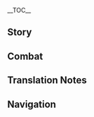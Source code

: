 {{CharacterTabs}}
{{LanguageTabs}}
{{Stub|1={{Meta/VO|tl=1|rm=1}}}}
__TOC__
==Story==
{{VO/Story
|character           = {{ROOTPAGENAME}}
|language            = ja
|name                = 鍾離

<!-- Hello -->
|vo_01_01_title      = 初めまして…
|vo_01_01_subtitle   = Hello
|vo_01_01_file       = VO_{language}{character} Hello.ogg
|vo_01_01_tx         = 新しい「契約」か？…分かった、休暇中だが、付き合ってもいいぞ。契約書はどの名にすればいい？名はたくさんあるのだが、今は…「鍾離」と名乗っている。お前はどうだ？旅人。お前はどの名で契約する？
|vo_01_01_rm         = Atarashii "keiyaku" ka? ...Wakatta, kyuuka-chuu daga, tsukiatte mo ii zo. Keiyaku-sho wa dono na ni sureba ii? Na wa takusan aru no daga, ima wa... "Shouri" to nanotteiru. Omae wa dou da? Tabibito. Omae wa dono na de keiyaku suru?
|vo_01_01_tl         = 

<!-- Chats -->
|vo_02_01_title      = 世間話・旅
|vo_02_01_subtitle   = Chat: Journeys
|vo_02_01_file       = VO_{language}{character} Chat - Journeys.ogg
|vo_02_01_tx         = 旅はいつか終わりを迎える、慌てる必要はない。
|vo_02_01_rm         = Tabi wa itsuka owari wo mukaeru, awateru hitsuyou wa nai.
|vo_02_01_tl         = 

|vo_02_02_title      = 世間話・遊覧
|vo_02_02_subtitle   = Chat: Tours
|vo_02_02_file       = VO_{language}{character} Chat - Tours.ogg
|vo_02_02_tx         = 次はどこに行くんだ？璃月の名所を巡りたいなら、いい案がいくつかあるぞ。
|vo_02_02_rm         = Tsugi wa doko ni iku n da? Riiyue no meisho wo meguritai nara, ii an ga ikutsuka aru zo.
|vo_02_02_tl         = 

|vo_02_03_title      = 世間話・璃月
|vo_02_03_subtitle   = Chat: Liyue
|vo_02_03_file       = VO_{language}{character} Chat - Liyue.ogg
|vo_02_03_tx         = 「流通」のために作られた船は港に止まる、だから璃月はあらゆる富が「沈着」する場所だ。
|vo_02_03_rm         = "Ryuutsuu" no tame ni tsukurareta fune wa minato ni tomaru, dakara Riiyue wa arayuru tomi ga "chinchaku" suru basho da.
|vo_02_03_tl         = 

|vo_02_04_title      = 世間話・過去を懐かしむ
|vo_02_04_subtitle   = Chat: Reminiscing
|vo_02_04_file       = VO_{language}{character} Chat - Reminiscing.ogg
|vo_02_04_tx         = 花を買い、酒を持ち、船の上から璃月の景色を堪能しようとしたが、共に過ごした旧友はもう居ない。<br />あの古き友との再会は、いつ叶うだろうか？
|vo_02_04_rm         = 
|vo_02_04_tl         = 
|vo_02_04_actualtx   = 花と酒を手に景色を堪能しようとしたが、あの頃とはもう違う。旧友とまた…<ref group="TN •">The voice-over "Chat: Reminiscing" was updated in Version 1.6, however Profile/Voice-Over still uses the audio from Version 1.3 despite the text being updated.</ref>
|vo_02_04_actualrm   = Hana to sake wo te ni keshiki wo tannou shiyou to shita ga, ano koro towa mou chigau. Kyuuyuu to mata...
|vo_02_04_actualtl   = With flowers and a glass of wine in my hands, I tried to enjoy the scenery, but bygone days will never return. My old friends, if only we could meet again...<ref group="TN •" name="liu-guo">This line is based on {{lang|''Tangduoling: Leaves of the Reed Overspread the River Islet''|zh=《唐多令·芦叶满汀洲》|zh_rm=Tángduōlìng: Lúyè Mǎn Tīngzhōu}}, a ''Tangduoling''-style poem composed by the Chinese poet Liu Guo (1154—1206).</ref>

<!-- Weather -->
|vo_03_01_title      = 雨上がり…
|vo_03_01_subtitle   = After the Rain
|vo_03_01_file       = VO_{language}{character} After the Rain.ogg
|vo_03_01_tx         = 「琉璃袋」という植物は湿っぽい環境を好むため、雨上がりに摘むのがおすすめだ。見かけたら、適切な時に摘むといい。
|vo_03_01_rm         = "Ruri-bukuro" to iu shokubutsu wa shimeppoi kankyou wo konomu tame, ame-agari ni tsumu no ga osusume da. Mikaketara, tekisetsu na toki ni tsumu to ii.
|vo_03_01_tl         = 

|vo_03_02_title      = 雪の日…
|vo_03_02_subtitle   = When It Snows
|vo_03_02_file       = VO_{language}{character} When It Snows.ogg
|vo_03_02_tx         = 雪が止むまで場所を移動しよう。俺は問題ないが、お前が風邪を引くかもしれない。
|vo_03_02_rm         = Yuki ga yamu made basho wo idou shiyou. Ore wa mondai nai ga, omae ga kaze wo hiku kamoshirenai.
|vo_03_02_tl         = 

|vo_03_03_title      = 暴風の日…
|vo_03_03_subtitle   = When the Wind Is Blowing
|vo_03_03_file       = VO_{language}{character} When the Wind Is Blowing.ogg
|vo_03_03_tx         = 休暇に向いていない天気だ。芝居でも見に行くか。
|vo_03_03_rm         = Kyuuka ni muiteinai tenki da. Shibai de mo mi ni iku ka.
|vo_03_03_tl         = 

<!-- Greetings -->
|vo_04_01_title      = おはよう…
|vo_04_01_subtitle   = Good Morning
|vo_04_01_file       = VO_{language}{character} Good Morning.ogg
|vo_04_01_tx         = 今日も好景気になることを願っている。
|vo_04_01_rm         = Kyou mo koukeiki ni naru koto wo negatteiru.
|vo_04_01_tl         = 

|vo_04_02_title      = こんにちは…
|vo_04_02_subtitle   = Good Afternoon
|vo_04_02_file       = VO_{language}{character} Good Afternoon.ogg
|vo_04_02_tx         = 元気になるもの？チ虎岩にあるいい店を知っているが…
|vo_04_02_rm         = Genki ni naru mono? Chikogan ni aru ii mise wo shitteiru ga...
|vo_04_02_tl         = 

|vo_04_03_title      = こんばんは…
|vo_04_03_subtitle   = Good Evening
|vo_04_03_file       = VO_{language}{character} Good Evening.ogg
|vo_04_03_tx         = もう雲殿の芝居に間に合わないが、夜の璃月はまだまだいいところがたくさんあるぞ。
|vo_04_03_rm         = Mou Un-dono no shibai ni ma ni awanai ga, yoru no Riiyue wa mada-mada ii tokoro ga takusan aru zo.
|vo_04_03_tl         = 

|vo_04_04_title      = おやすみ…
|vo_04_04_subtitle   = Good Night
|vo_04_04_file       = VO_{language}{character} Good Night.ogg
|vo_04_04_tx         = 市場が終わり、賑やかな港も眠りについた。お前も休むといい。
|vo_04_04_rm         = Ichiba ga owari, nigiyaka na minato mo nemuri ni tsuita. Omae mo yasumu to ii.
|vo_04_04_tl         = 

|vo_05_01_title      = {name}自身について…
|vo_05_01_subtitle   = About {character}
|vo_05_01_quest      = A New Star Approaches
|vo_05_01_file       = VO_{language}{character} About {character}.ogg
|vo_05_01_tx         = 規則がなければ、円を成すことはできない。常人でも仙人でも、それぞれの役割を果たすことで、璃月の平和が保たれる。
|vo_05_01_rm         = 
|vo_05_01_tl         = 

<!-- About Us -->
|vo_06_01_title      = 黄金について…
|vo_06_01_subtitle   = About Us: Gold
|vo_06_01_file       = VO_{language}{character} About Us - Gold.ogg
|vo_06_01_tx         = 黄金は璃月の富、璃月の心臓を動かす血だ。お前に黄金のように輝く心があるかどうか、見極めさせてもらうぞ。
|vo_06_01_rm         = 
|vo_06_01_tl         = 

|vo_06_02_title      = 契約について…
|vo_06_02_subtitle   = About Us: Contracts
|vo_06_02_friendship = 6
|vo_06_02_quest      = A New Star Approaches
|vo_06_02_file       = VO_{language}{character} About Us - Contracts.ogg
|vo_06_02_tx         = 俺達には「契約」がある&mdash;&mdash;だから契約内のことは、何でも相談していいぞ。
|vo_06_02_rm         = 
|vo_06_02_tl         = 

|vo_06_03_title      = 公平について…
|vo_06_03_subtitle   = About Us: Fairness
|vo_06_03_friendship = 6
|vo_06_03_file       = VO_{language}{character} About Us - Fairness.ogg
|vo_06_03_tx         = 「契約」外のことでも俺に相談していいぞ。この土地で長く生きてきたから、大体のことは知っている。とはいえ、お前にやってもらいたいこともある。そうしないと「公平」じゃないからな。
|vo_06_03_rm         = 
|vo_06_03_tl         = 

|vo_06_04_title      = 困惑について…
|vo_06_04_subtitle   = About Us: Confusion
|vo_06_04_friendship = 6
|vo_06_04_file       = VO_{language}{character} About Us - Confusion.ogg
|vo_06_04_tx         = 「契約」は「友情」の深さを測ることができない。では、何を使えば俺たちの友情の重さを測ることができるのだろう？「友」よ、お前は答えを知っているか？
|vo_06_04_rm         = 
|vo_06_04_tl         = 

<!-- Miscellany I -->
|vo_07_01_title      = 「神の目」について…
|vo_07_01_subtitle   = About the [[Vision]]
|vo_07_01_friendship = 4
|vo_07_01_file       = VO_{language}{character} About the Vision.ogg
|vo_07_01_tx         = 「神の目」…それも一つの「契約」だ。あらゆる力を知るには代価が必要だ。千の権力には千の責任が伴う。
|vo_07_01_rm         = 
|vo_07_01_tl         = 

|vo_07_02_title      = シェアしたいこと…
|vo_07_02_subtitle   = Something to Share
|vo_07_02_file       = VO_{language}{character} Something to Share.ogg
|vo_07_02_tx         = 「取引」の決まりは「契約」、その規準は「公平」。それは「契約」を作って、守る者が忘れてはならないことだ。公平が失われたら、契約は嘘の証拠となる。
|vo_07_02_rm         = 
|vo_07_02_tl         = 

|vo_07_03_title      = 興味のあること…
|vo_07_03_subtitle   = Interesting Things
|vo_07_03_file       = VO_{language}{character} Interesting Things.ogg
|vo_07_03_tx         = 「絶雲の間」に行く機会があったら、「清心」を一束取ってきてくれ。一束でいいんだ。旅費は…ああっ、忘れるところだった。「契約」の有効期間中の旅費はお前が持ってくれ。では、頼んだぞ。
|vo_07_03_rm         = 
|vo_07_03_tl         = 

<!-- About Others -->
|vo_08_01_title      = 魈について…
|vo_08_01_subtitle   = About [[Xiao]]
|vo_08_01_friendship = 4
|vo_08_01_file       = VO_{language}{character} About Xiao.ogg
|vo_08_01_tx         = 帰離原の少年仙人か…ふむ…今日になっても彼はその責務を果たしている…この「連理鎮心散」を彼に渡してくれるか。そうだ、パイモンが食わないように注意するんだ。この薬は…常人が耐えられるものではない。
|vo_08_01_rm         = 
|vo_08_01_tl         = 

|vo_08_02_title      = ウェンティについて…
|vo_08_02_subtitle   = About [[Venti]]
|vo_08_02_friendship = 4
|vo_08_02_file       = VO_{language}{character} About Venti.ogg
|vo_08_02_tx         = っ…。あの詩人が来ただろう、あの風流の分からない呑兵衛詩人が！お前…むっ、ヤツに変な飲み物を飲まされて、うっとりしているのか…少し待て、眠気覚ましの茶を淹れよう。6時間あればできるんだ、少し待ってくれ…
|vo_08_02_rm         = 
|vo_08_02_tl         = 

|vo_08_03_title      = 凝光について…
|vo_08_03_subtitle   = About [[Ningguang]]
|vo_08_03_friendship = 4
|vo_08_03_file       = VO_{language}{character} About Ningguang.ogg
|vo_08_03_tx         = 多忙を極めていても、彼女は奮迅の心を持っている。あの頃、彼女が裸足で瑶光の浜から南埠頭まで歩きながら商いをしていた姿を思い出す。時間は人にとって残酷なものだな…
|vo_08_03_rm         = 
|vo_08_03_tl         = 

|vo_08_04_title      = 胡桃について…
|vo_08_04_subtitle   = About [[Hu Tao]]
|vo_08_04_friendship = 4
|vo_08_04_file       = VO_{language}{character} About Hu Tao.ogg
|vo_08_04_tx         = 今の堂主？コホン、あの子は苦手だ。
|vo_08_04_rm         = Ima no dou-shu? Kohon, ano ko wa nigate da.
|vo_08_04_tl         = 

|vo_08_05_title      = タルタリヤについて・落ち着き
|vo_08_05_subtitle   = About [[Tartaglia]]: Composed
|vo_08_05_friendship = 4
|vo_08_05_file       = VO_{language}{character} About Tartaglia - Composed.ogg
|vo_08_05_tx         = あのスネージナヤの武人はまだ璃月にいるのか？ハハッ、構わない、彼がお前にちょっかいをかけてきたら、その時は俺を呼ぶといい。
|vo_08_05_rm         = 
|vo_08_05_tl         = 

|vo_08_06_title      = タルタリヤについて・お酒を飲む時
|vo_08_06_subtitle   = About Tartaglia: Drinks
|vo_08_06_friendship = 4
|vo_08_06_quest      = A New Star Approaches
|vo_08_06_file       = VO_{language}{character} About Tartaglia - Drinks.ogg
|vo_08_06_tx         = 近頃、「公子」のファデュイでの評価がまた下がったらしい。しかし、悪評を一掃するためであれば、彼は積極的に動くだろう。ふむ…そう考えると、今度彼との宴席でまた面白い話が聞けそうだ。旅人、お前も一緒に来るか？
|vo_08_06_rm         = 
|vo_08_06_tl         = 

|vo_08_07_title      = 甘雨について…
|vo_08_07_subtitle   = About [[Ganyu]]
|vo_08_07_friendship = 4
|vo_08_07_quest      = A New Star Approaches
|vo_08_07_file       = VO_{language}{character} About Ganyu.ogg
|vo_08_07_tx         = 璃月の繁栄は「岩王帝君」のお告げのおかげだけではなく、「契約」に応えた無数の岩神の民のおかげだ。その中で、最も長く職務についたのが甘雨だ。彼女の過去に関しては…ハハッ、彼女の気を悪くしたくないからな、彼女本人に聞いてくれ。
|vo_08_07_rm         = 
|vo_08_07_tl         = 

|vo_08_08_title      = 刻晴について…
|vo_08_08_subtitle   = About [[Keqing]]
|vo_08_08_friendship = 4
|vo_08_08_quest      = A New Star Approaches
|vo_08_08_file       = VO_{language}{character} About Keqing.ogg
|vo_08_08_tx         = 彼女は当代七星の中で最も神を敬わない人だが、俺は結構気に入っている。「自分が正しいと思うなら、声を大きく、動揺せずに行動する」&mdash;&mdash;こういう人間が璃月に現れたから、俺は引退を考えたんだ。
|vo_08_08_rm         = 
|vo_08_08_tl         = 

|vo_08_09_title      = 煙緋について…
|vo_08_09_subtitle   = About [[Yanfei]]
|vo_08_09_friendship = 4
|vo_08_09_quest      = A New Star Approaches
|vo_08_09_file       = VO_{language}{character} About Yanfei.ogg
|vo_08_09_tx         = 彼女は俺と「契約」をしていないが、自らの方法で璃月の規律を守り、偏った思想を正している…いつの日か、彼女の父親が戻ってきて、彼女の成長を目にしたら、ほっとするだろう。
|vo_08_09_rm         = 
|vo_08_09_tl         = 

|vo_08_10_title      = バアルについて…
|vo_08_10_subtitle   = About [[Raiden Shogun|Baal]]
|vo_08_10_friendship = 4
|vo_08_10_file       = VO_{language}{character} About Baal.ogg
|vo_08_10_tx         = すべての意志は時によって磨かれる。彼女は信念のためならば、自らのすべてを捧げることさえ厭わない。だからこそ、ここまで歩んでこられたのかもしれない…機会があれば、俺も彼女がすべてを費やした「永遠」を見てみたいものだ。
|vo_08_10_rm         = 
|vo_08_10_tl         = 

<!-- More About Zhongli -->
|vo_09_01_title      = {name}を知る・1
|vo_09_01_subtitle   = More About {character}: I
|vo_09_01_file       = VO_{language}{character} More About {character} - 01.ogg
|vo_09_01_tx         = どうした？せっかくの休暇なのに休まずに俺のところに来るとは。俺の話が聞きたいのか？
|vo_09_01_rm         = 
|vo_09_01_tl         = 

|vo_09_02_title      = {name}を知る・2
|vo_09_02_subtitle   = More About {character}: II
|vo_09_02_friendship = 3
|vo_09_02_file       = VO_{language}{character} More About {character} - 02.ogg
|vo_09_02_tx         = 「黒岩場」の起源を聞いたことがあるか？<br />昔、人々は天衡山の鉱脈を採掘しながら、中で工場施設を作っていて、そしてそれが東大陸最大の工場になった。中の道路は四方八方に通じている、大地の深部にある古い遺跡に通じるものもあったが、その全てを記憶している人は今はもういないだろう。
|vo_09_02_rm         = 
|vo_09_02_tl         = 

|vo_09_03_title      = {name}を知る・3
|vo_09_03_subtitle   = More About {character}: III
|vo_09_03_friendship = 4
|vo_09_03_file       = VO_{language}{character} More About {character} - 03.ogg
|vo_09_03_tx         = 「海灯祭」の起源を聞いたことがあるか？<br />昔、璃月は戦をしていてな、戦地へと赴いた人たちが故郷に帰る方向と自分の初心を見失わないよう、人々が夜に提燈を飛ばしたんだ。今はもうそんなこと誰も覚えていないだろうがな。
|vo_09_03_rm         = 
|vo_09_03_tl         = 

|vo_09_04_title      = {name}を知る・4
|vo_09_04_subtitle   = More About {character}: IV
|vo_09_04_friendship = 5
|vo_09_04_quest      = A New Star Approaches
|vo_09_04_file       = VO_{language}{character} More About {character} - 04.ogg
|vo_09_04_tx         = 「契約の神」について聞いたことがあるか？<br />彼は記憶力がとてもいいんだ。宿敵の名前を、璃月船舶局が設立してから船が出港した全ての日を、彼が忘れたことは一度もない。それほどの記憶力があるからこそ、あらゆる「契約」を覚えられる。<br />しかし、記憶力がいいということはたまに不快になるきっかけにもなる。
|vo_09_04_rm         = 
|vo_09_04_tl         = 

|vo_09_05_title      = {name}を知る・5
|vo_09_05_subtitle   = More About {character}: V
|vo_09_05_friendship = 6
|vo_09_05_quest      = A New Star Approaches
|vo_09_05_file       = VO_{language}{character} More About {character} - 05.ogg
|vo_09_05_tx         = 長く生きすぎた人は記憶の中でのみ、昔の戦友や過去の景色を訪ねられる。<br />それでも、お前との出会いを後悔していない、「友」よ。たとえいつかお前と別れる日が来るとしても、お前は俺の記憶の中で輝き続ける。
|vo_09_05_rm         = 
|vo_09_05_tl         = 

<!-- Miscellany II -->
|vo_10_01_title      = {name}の趣味…
|vo_10_01_subtitle   = {character}'s Hobbies
|vo_10_01_file       = VO_{language}{character} Hobbies.ogg
|vo_10_01_tx         = 時間がある時、城内を散歩すると気分が落ち着くな。うん…こんな気持ちはいつからだろうな…？
|vo_10_01_rm         = 
|vo_10_01_tl         = 

|vo_10_02_title      = {name}の悩み…
|vo_10_02_subtitle   = {character}'s Troubles
|vo_10_02_file       = VO_{language}{character} Troubles.ogg
|vo_10_02_tx         = 人々に「契約」を守らせ、ルールに従って行動してもらうのは、「公平」を守ってほしいからだ。しかし、そのことに気付かない人はどうしてもいる。
|vo_10_02_rm         = 
|vo_10_02_tl         = 

|vo_10_03_title      = 好きな食べ物…
|vo_10_03_subtitle   = Favorite Food
|vo_10_03_file       = VO_{language}{character} Favorite Food.ogg
|vo_10_03_tx         = 遠い昔に友と共に飲んだ酒だ。気候が変わったせいか、過去の味はもう再現できそうにない。
|vo_10_03_rm         = 
|vo_10_03_tl         = 

|vo_10_04_title      = 嫌いな食べ物…
|vo_10_04_subtitle   = Least Favorite Food
|vo_10_04_file       = VO_{language}{character} Least Favorite Food.ogg
|vo_10_04_tx         = 海産物は嫌いだ。見るだけで、ああいう…何というか、つるつると滑るような感覚と洗っても消えない生臭さを思い出す。原因は…<br />はぁ、話すと長くなる。記憶力が良すぎるからということにしてくれ。
|vo_10_04_rm         = 
|vo_10_04_tl         = 

<!-- Receiving a Gift -->
|vo_11_01_title      = 贈り物を受け取る·1
|vo_11_01_subtitle   = Receiving a Gift: I
|vo_11_01_file       = VO_{language}{character} Receiving a Gift - 01.ogg
|vo_11_01_tx         = 本格的な調理法で、素材にまでこだわっている。大したものだ。
|vo_11_01_rm         = 
|vo_11_01_tl         = 

|vo_11_02_title      = 贈り物を受け取る·2
|vo_11_02_subtitle   = Receiving a Gift: II
|vo_11_02_file       = VO_{language}{character} Receiving a Gift - 02.ogg
|vo_11_02_tx         = 料理とは、実に趣のあるもの。それはお前にとっても同じことだろう。
|vo_11_02_rm         = 
|vo_11_02_tl         = 

|vo_11_03_title      = 贈り物を受け取る·3
|vo_11_03_subtitle   = Receiving a Gift: III
|vo_11_03_file       = VO_{language}{character} Receiving a Gift - 03.ogg
|vo_11_03_tx         = 時間があれば、どこかの庭園でお前に物語を聞かせてやろう。
|vo_11_03_rm         = 
|vo_11_03_tl         = 

<!-- Birthday -->
|vo_12_01_title      = 誕生日…
|vo_12_01_subtitle   = Birthday
|vo_12_01_file       = VO_{language}{character} Birthday.ogg
|vo_12_01_tx         = 誕生日おめでとう。これはお前が生まれた日に咲いた「琉璃百合」のドライフラワーだ。<br />昔の璃月の人々は、大地の美しい記憶と祈りのためにこの花が咲くと言っていた。きっと、お前の誕生もそうだと俺は信じている。
|vo_12_01_rm         = 
|vo_12_01_tl         = 

<!-- Feelings About Ascension -->
|vo_13_01_title      = 突破した感想・起
|vo_13_01_subtitle   = Feelings About Ascension: Intro
|vo_13_01_ascension  = 1
|vo_13_01_file       = VO_{language}{character} Feelings About Ascension - 01.ogg
|vo_13_01_tx         = 力が戻ってきたようだ。多くはないが、役に立つ。
|vo_13_01_rm         = 
|vo_13_01_tl         = 

|vo_13_02_title      = 突破した感想・承
|vo_13_02_subtitle   = Feelings About Ascension: Building Up
|vo_13_02_ascension  = 2
|vo_13_02_file       = VO_{language}{character} Feelings About Ascension - 02.ogg
|vo_13_02_tx         = 力が増した分、体への負担も増えた…大丈夫だ、俺の体は普通の人とは違う、心配いらない。
|vo_13_02_rm         = 
|vo_13_02_tl         = 

|vo_13_03_title      = 突破した感想・転
|vo_13_03_subtitle   = Feelings About Ascension: Climax
|vo_13_03_ascension  = 4
|vo_13_03_file       = VO_{language}{character} Feelings About Ascension - 03.ogg
|vo_13_03_tx         = なるほど、「神の目」を使って元素の力を操ることは常人にとって単なる偉業ではないんだな。ふん…あの時の彼らは、こんな覚悟を持って俺の傍にいたのか…
|vo_13_03_rm         = 
|vo_13_03_tl         = 

|vo_13_04_title      = 突破した感想・結
|vo_13_04_subtitle   = Feelings About Ascension: Conclusion
|vo_13_04_ascension  = 6
|vo_13_04_file       = VO_{language}{character} Feelings About Ascension - 04.ogg
|vo_13_04_tx         = 「神の心」を手放した後、こんな景色が見れると思っていなかった&mdash;&mdash;「友」よ、感謝するぞ…そうだ、ここに新しい「契約」があるが、一緒に確認しないか？
|vo_13_04_rm         = 
|vo_13_04_tl         = 
}}

==Combat==
{{Combat VO
|character           = {{ROOTPAGENAME}}
|language            = ja

<!-- Elemental Skill -->

|skill_1_tx          = 壁立千仞。
|skill_1_rm          = Hekiritsu-senjin.
|skill_1_tl          = Solid as a cliff.<ref group="TN •">Lit. "[Rock-]wall stands 1,000 ''rèn'' tall." ''Rèn'' was an ancient Chinese unit of length. 1,000 ''rèn'' may be around 1,900 m or 6,200 ft in many cases, although it highly depends on area and period.</ref>

|skill_2_tx          = 震天動地。
|skill_2_rm          = Shinten-douchi.
|skill_2_tl          = World-quake.<ref group="TN •">Lit. "Shock the heaven and move the earth."</ref>

|skill_3_tx          = 揺らぐことなし。
|skill_3_rm          = Yuragu koto nashi.
|skill_3_tl          = Unshakable.

|skill_4_tx          = (Hold) 岩山破蓄。
|skill_4_rm          = Ganzan-hachiku.
|skill_4_tl          = Unstoppable Geo.<ref group="TN •">Lit. "The rock-mountain breaks bamboo." This "idiom" seems to be coined here for Zhongli. However, the word ''hachiku'' ("breaking bamboo") itself comes from the real Japanese idiom {{lang|''hachiku no ikioi''|ja={{wt|破竹の勢い}}|ja_tl=unstoppable force|ja_lit=force of breaking bamboo}}, which in turn is a {{w|calque}} of the Chinese idiom {{lang|''shìrúpòzhú''|zh={{wt|勢如破竹|势如破竹}}}}, originating from the Chinese scholar-general {{w|Du Yu}} (222–285).</ref>

|skill_5_tx          = (Hold) 堅如磐石。
|skill_5_rm          = Kennyo-banjaku.
|skill_5_tl          = Rock-hard.

|skill_6_tx          = (Hold) 難攻不落。
|skill_6_rm          = Nankou-furaku.
|skill_6_tl          = Impregnable.<ref group="TN •">Lit. "[A fortified position] is hard to attack and has never fallen."</ref>

<!-- Elemental Burst -->

|burst_1_tx          = 天理長駆。
|burst_1_rm          = Tenri-chouku.
|burst_1_tl          = Heavenly Principles march deep.<ref group="TN •">See the [[Zhongli/Voice-Overs/Chinese#Notes|Notes section of Chinese voice-overs]] about Heaven.</ref>

|burst_2_tx          = 天道、ここにあり。
|burst_2_rm          = Tendou, koko ni ari.
|burst_2_tl          = This is order.<ref group="TN •">Lit. "This is the Way of Heaven." See the [[Zhongli/Voice-Overs/Chinese#Notes|Notes section of Chinese voice-overs]] about Heaven.</ref>

|burst_3_tx          = 天動万象。
|burst_3_rm          = Tendou-banshou.
|burst_3_tl          = The world revolves around order.<ref group="TN •">Lit. "Heaven moves all things." See the [[Zhongli/Voice-Overs/Chinese#Notes|Notes section of Chinese voice-overs]] about Heaven.</ref>

<!-- Sprint Start -->

|sprint-s_1_file     = Sprint Start 03
|sprint-s_1_rm       = 
|sprint-s_1_tl       = 
|sprint-s_1_actual_tx= いざ！
|sprint-s_1_actual_rm= Iza!
|sprint-s_1_actual_tl= Now!

|sprint-s_2_file     = Sprint Start 01,Sprint Start 02

<!-- Sprint End -->

<!-- Deploying Wind Glider -->

|glider_1_file       = Deploying Wind Glider 01,Deploying Wind Glider 02,Deploying Wind Glider 03

<!-- Disengaging Wind Glider -->

<!-- Opening Treasure Chest -->

|chest_1_tx          = いにしえの宝物、実に貴重だ…
|chest_1_rm          = Inishie no houmotsu, jitsu ni kichou da...
|chest_1_tl          = A treasure of ancient times, how precious...

|chest_2_tx          = 偶然の出会いには、おもむきがある。
|chest_2_rm          = Guuzen no deai ni wa, omomuki ga aru.
|chest_2_tl          = A chance encounter has a charm of its own.

|chest_3_tx          = 来た甲斐があった。
|chest_3_rm          = Kita kai ga atta.
|chest_3_tl          = Certainly worth coming here.

<!-- Low HP -->

|low-hp_1_tx         = その実力、認めてやらなくもない。
|low-hp_1_rm         = Sono jitsuryoku, mitome te yaranaku mo nai.
|low-hp_1_tl         = I guess I have to recognize your talent.

|low-hp_2_tx         = ははっ、面白い。
|low-hp_2_rm         = Haha', omoshiroi.
|low-hp_2_tl         = Haha, interesting.

|low-hp_3_tx         = 危機に陥った時の対応は得意ではない。
|low-hp_3_rm         = Kiki ni ochi'itta toki no taiou wa tokui de wa nai.
|low-hp_3_tl         = I'm not too adept at crisis response.



<!-- Fallen -->

|fallen_1_tx         = ああ、少し疲れた…
|fallen_1_rm         = Aa, sukoshi tsukareta...
|fallen_1_tl         = Ah, I'm feeling a little tired...

|fallen_2_tx         = 見苦しいところを見せたな。
|fallen_2_rm         = Migurushii tokoro wo miseta na.
|fallen_2_tl         = Disgraced myself.<ref group="TN •">Lit. "I showed you my unsightly side."</ref>

|fallen_3_tx         = 磐石も…いつか土に還る…
|fallen_3_rm         = Banjaku mo... itsuka tsuchi ni kaeru...
|fallen_3_tl         = Even a boulder... will someday return to dust...

<!-- Light Hit Taken -->

|hit-l_1_file        = Light Hit Taken 01,Light Hit Taken 02,Light Hit Taken 03,Light Hit Taken 04,Light Hit Taken 05,Light Hit Taken 06

<!-- Heavy Hit Taken -->

|hit-h_1_tx          = 油断したか。
|hit-h_1_rm          = Yuudan shita ka.
|hit-h_1_tl          = Careless.

|hit-h_2_tx          = 恐るるに足らず。
|hit-h_2_rm          = Osoruru ni tarazu.
|hit-h_2_tl          = Not enough to cause fear.

|hit-h_3_file        = Heavy Hit Taken 03,Heavy Hit Taken 04,Heavy Hit Taken 05,Heavy Hit Taken 06

<!-- Joining Party -->

|join_1_tx           = いいだろう。
|join_1_rm           = Ii darou.
|join_1_tl           = May as well.

|join_2_tx           = 気晴らしになるな。
|join_2_rm           = Kibarashi ni naru na.
|join_2_tl           = Time for a diversion.

|join_3_tx           = 何をすればいい…
|join_3_rm           = Nani wo sureba ii...
|join_3_tl           = What shall I do...

<!-- Character Idles -->

|idle_1_file         = Standby 02
|idle_1_actual_tx    = 花と酒を手に景色を堪能しようとしたが、あの頃とはもう違う。旧友とまた…
|idle_1_actual_rm    = Hana to sake wo te ni keshiki wo tannou shiyou to shita ga, ano koro towa mou chigau. Kyuuyuu to mata...
|idle_1_actual_tl    = With flowers and a glass of wine in my hands, I tried to enjoy the scenery, but bygone days will never return. My old friends, if only we could meet again...<ref name="liu-guo" group="TN •" />

<!-- Light Attack -->
|atk-l_1_file        = Light Attack 01,Light Attack 02,Light Attack 03,Light Attack 04,Light Attack 05,Light Attack 06,Light Attack 07

<!-- Mid Attack -->
|atk-m_1_file        = Mid Attack 01,Mid Attack 02,Mid Attack 03

<!-- Heavy Attack -->
|atk-h_1_file        = Heavy Attack 01,Heavy Attack 02,Heavy Attack 03

<!-- Climbing -->
|climb_1_file        = Climbing 01,Climbing 02,Climbing 03,Climbing 04,Climbing 05

<!-- Climbing Breath -->

<!-- Jumping -->
|jump_1_file         = Jumping 01,Jumping 02,Jumping 03,Jumping 04,Jumping 05
}}

==Translation Notes==
{{Reflist|group=TN •}}

==Navigation==
{{Character Navbox|link type=vo-ja}}